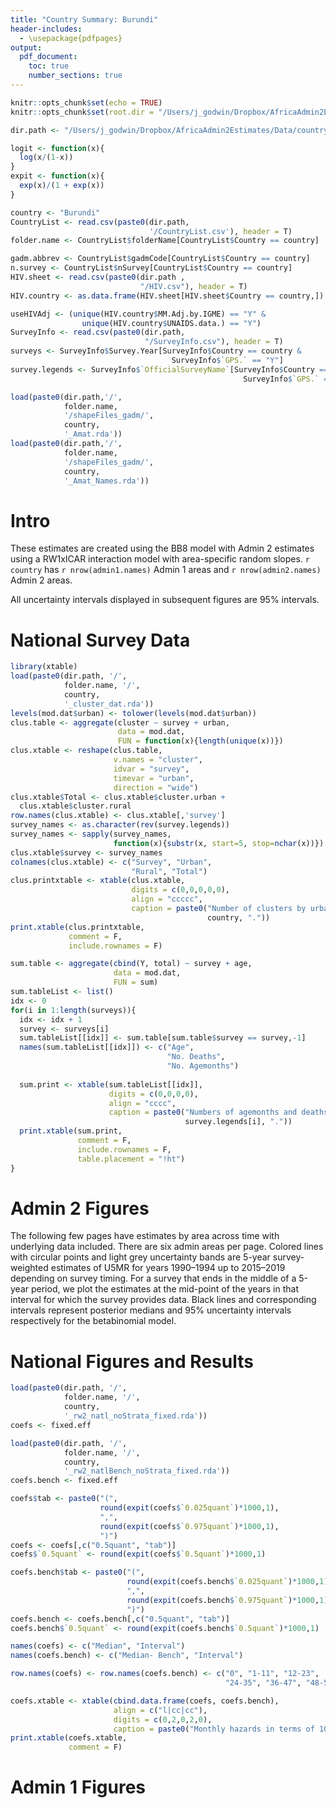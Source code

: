 ```yaml
---
title: "Country Summary: Burundi"
header-includes:
  - \usepackage{pdfpages}
output: 
  pdf_document:
    toc: true
    number_sections: true
---
```


```r
knitr::opts_chunk$set(echo = TRUE)
knitr::opts_chunk$set(root.dir = "/Users/j_godwin/Dropbox/AfricaAdmin2Estimates/Data/countryDataFolders")

dir.path <- "/Users/j_godwin/Dropbox/AfricaAdmin2Estimates/Data/countryDataFolders"

logit <- function(x){
  log(x/(1-x))
}
expit <- function(x){
  exp(x)/(1 + exp(x))
}

```

```r
country <- "Burundi"
CountryList <- read.csv(paste0(dir.path,
                               '/CountryList.csv'), header = T)
folder.name <- CountryList$folderName[CountryList$Country == country]

gadm.abbrev <- CountryList$gadmCode[CountryList$Country == country]
n.survey <- CountryList$nSurvey[CountryList$Country == country]
HIV.sheet <- read.csv(paste0(dir.path ,
                             "/HIV.csv"), header = T)
HIV.country <- as.data.frame(HIV.sheet[HIV.sheet$Country == country,])

useHIVAdj <- (unique(HIV.country$MM.Adj.by.IGME) == "Y" &
                unique(HIV.country$UNAIDS.data.) == "Y")
SurveyInfo <- read.csv(paste0(dir.path,
                              "/SurveyInfo.csv"), header = T)
surveys <- SurveyInfo$Survey.Year[SurveyInfo$Country == country &
                                    SurveyInfo$`GPS.` == "Y"]
survey.legends <- SurveyInfo$`OfficialSurveyName`[SurveyInfo$Country == country &
                                                    SurveyInfo$`GPS.` == "Y"]

load(paste0(dir.path,'/',
            folder.name,
            '/shapeFiles_gadm/',
            country,
            '_Amat.rda'))
load(paste0(dir.path,'/',
            folder.name,
            '/shapeFiles_gadm/',
            country,
            '_Amat_Names.rda'))

```
# Intro

These estimates are created using the BB8 model with Admin 2 estimates using a RW1xICAR interaction model with area-specific random slopes. \par


`r country` has `r nrow(admin1.names)` Admin 1 areas and `r nrow(admin2.names)` Admin 2 areas.\par


All uncertainty intervals displayed in subsequent figures are 95\% intervals.

\begin{figure}
\centering
\includegraphics[width=3.5in]{/Users/j_godwin/Dropbox/AfricaAdmin2Estimates/Data/countryDataFolders/Burundi/Plots/ShapeCheck/Burundi_adm2_neighb.pdf}
\includegraphics[width=3.5in]{/Users/j_godwin/Dropbox/AfricaAdmin2Estimates/Data/countryDataFolders/Burundi/Plots/ShapeCheck/Burundi_Admin2Names.pdf}
\caption{Top: The neighborhood structure of Admin 2 areas. Bottom: The names of Admin 2 areas.}
\end{figure}
\clearpage

\begin{figure}
\centering
\includegraphics[width=5in]{/Users/j_godwin/Dropbox/AfricaAdmin2Estimates/Data/countryDataFolders/Burundi/Plots/Betabinomial/map/Burundi_rw2main_randomSlopes_rw1xICAR_admin2_NotStrat_2019_median.pdf}
\caption{Median estimates of U5MR (deaths per 1000 children) in 2019.}
\end{figure}
\begin{figure}
\centering
\includegraphics[width=3.5in]{/Users/j_godwin/Dropbox/AfricaAdmin2Estimates/Data/countryDataFolders/Burundi/Plots/Betabinomial/measure/Burundi_rw2main_randomSlopes_rw1xICAR_admin2_NotStrat_Y2019_K2_measuremap.pdf}
\includegraphics[width=3.5in]{/Users/j_godwin/Dropbox/AfricaAdmin2Estimates/Data/countryDataFolders/Burundi/Plots/Betabinomial/measure/Burundi_rw2main_randomSlopes_rw1xICAR_admin2_NotStrat_Y2019_K3_measuremap.pdf}
\caption{Expression of uncertainty of U5MR (deaths per 1000 children) based on the average true classification probability (ATCP) in 2019.}
\end{figure}
\clearpage

\begin{figure}
\centering
\includegraphics{/Users/j_godwin/Dropbox/AfricaAdmin2Estimates/Data/countryDataFolders/Burundi/Plots/Betabinomial/map/Burundi_rw2main_randomSlopes_rw1xICAR_admin2_NotStrat_19902019_median.pdf}
\caption{Median estimates for selected years.}
\end{figure}
\clearpage

\clearpage

\includepdf[pages={-}]{/Users/j_godwin/Dropbox/AfricaAdmin2Estimates/Data/countryDataFolders/Burundi/Plots/Betabinomial/Admin2/Burundi_rw2main_randomSlopes_rw1xICAR_admin2Bench_spaghetti_allByMedian.pdf}

\begin{figure}
\centering
\includegraphics{/Users/j_godwin/Dropbox/AfricaAdmin2Estimates/Data/countryDataFolders/Burundi/Plots/Betabinomial/ridge/Burundi_rw2main_randomSlopes_rw1xICAR_admin2_NotStrat_2019_ridgeplot.pdf}
\caption{Posterior distributions of U5MR (deaths per 1000 children) in 2019. Areas are ordered by median estimated U5MR in 2019.}
\end{figure}
\clearpage
\begin{figure}
\centering
\includegraphics[height=10in]{/Users/j_godwin/Dropbox/AfricaAdmin2Estimates/Data/countryDataFolders/Burundi/Plots/Betabinomial/map/Burundi_rw2main_randomSlopes_rw1xICAR_admin2_NotStrat_median.pdf}
\caption{Posterior medians of U5MR (deaths per 1000 births) by Admin 2 area and year.}
\end{figure}
\clearpage



# National Survey Data
```r
library(xtable)
load(paste0(dir.path, '/',
            folder.name, '/',
            country,
            '_cluster_dat.rda'))
levels(mod.dat$urban) <- tolower(levels(mod.dat$urban))
clus.table <- aggregate(cluster ~ survey + urban,
                        data = mod.dat,
                        FUN = function(x){length(unique(x))})
clus.xtable <- reshape(clus.table,
                       v.names = "cluster",
                       idvar = "survey",
                       timevar = "urban",
                       direction = "wide")
clus.xtable$Total <- clus.xtable$cluster.urban + 
  clus.xtable$cluster.rural
row.names(clus.xtable) <- clus.xtable[,'survey']
survey_names <- as.character(rev(survey.legends))
survey_names <- sapply(survey_names, 
                       function(x){substr(x, start=5, stop=nchar(x))})
clus.xtable$survey <- survey_names
colnames(clus.xtable) <- c("Survey", "Urban",
                           "Rural", "Total")
clus.printxtable <- xtable(clus.xtable, 
                           digits = c(0,0,0,0,0),
                           align = "ccccc",
                           caption = paste0("Number of clusters by urban/rural designation by survey for ",
                                            country, "."))
print.xtable(clus.printxtable, 
             comment = F, 
             include.rownames = F)

sum.table <- aggregate(cbind(Y, total) ~ survey + age,
                       data = mod.dat,
                       FUN = sum)
sum.tableList <- list()
idx <- 0
for(i in 1:length(surveys)){
  idx <- idx + 1
  survey <- surveys[i]
  sum.tableList[[idx]] <- sum.table[sum.table$survey == survey,-1]
  names(sum.tableList[[idx]]) <- c("Age", 
                                   "No. Deaths",
                                   "No. Agemonths")
  
  sum.print <- xtable(sum.tableList[[idx]],
                      digits = c(0,0,0,0),
                      align = "cccc", 
                      caption = paste0("Numbers of agemonths and deaths by age for ",
                                       survey.legends[i], "."))
  print.xtable(sum.print,
               comment = F,
               include.rownames = F,
               table.placement = "!ht")
}
```

\clearpage

# Admin 2 Figures

The following few pages have estimates by area across time with underlying data included. There are six admin areas per page.
<!-- ,they are ordered by increasing median U5MR in the year 2019.  -->
Colored lines with circular points and light grey uncertainty bands are 5-year survey-weighted estimates of U5MR for years 1990--1994 up to 2015--2019 depending on survey timing. For a survey that ends in the middle of a 5-year period, we plot the estimates at the mid-point of the years in that interval for which the survey provides data. Black lines and corresponding intervals represent posterior medians and 95\% uncertainty intervals respectively for the betabinomial model.
<!-- IHME's estimates and corresponding intervals, where we can compare, are in aquamarine. -->

\includepdf[pages=-]{/Users/j_godwin/Dropbox/AfricaAdmin2Estimates/Data/countryDataFolders/Burundi/Plots/Betabinomial/Admin2/Burundi_rw2main_randomSlopes_rw1xICAR_admin2Bench_noStrata_spaghetti_6per.pdf}





# National Figures and Results
```r
load(paste0(dir.path, '/',
            folder.name, '/',
            country,
            '_rw2_natl_noStrata_fixed.rda'))
coefs <- fixed.eff

load(paste0(dir.path, '/',
            folder.name, '/',
            country,
            '_rw2_natlBench_noStrata_fixed.rda'))
coefs.bench <- fixed.eff

coefs$tab <- paste0("(",
                    round(expit(coefs$`0.025quant`)*1000,1),
                    ",",
                    round(expit(coefs$`0.975quant`)*1000,1),
                    ")")
coefs <- coefs[,c("0.5quant", "tab")]
coefs$`0.5quant` <- round(expit(coefs$`0.5quant`)*1000,1)

coefs.bench$tab <- paste0("(",
                          round(expit(coefs.bench$`0.025quant`)*1000,1),
                          ",",
                          round(expit(coefs.bench$`0.975quant`)*1000,1),
                          ")")
coefs.bench <- coefs.bench[,c("0.5quant", "tab")]
coefs.bench$`0.5quant` <- round(expit(coefs.bench$`0.5quant`)*1000,1)

names(coefs) <- c("Median", "Interval")
names(coefs.bench) <- c("Median- Bench", "Interval")

row.names(coefs) <- row.names(coefs.bench) <- c("0", "1-11", "12-23",
                                                "24-35", "36-47", "48-59")

coefs.xtable <- xtable(cbind.data.frame(coefs, coefs.bench),
                       align = c("l|cc|cc"),
                       digits = c(0,2,0,2,0),
                       caption = paste0("Monthly hazards in terms of 1000 children by age band for national, unstratified model for ", country, "."))
print.xtable(coefs.xtable,
             comment = F)
```


\begin{figure}
\centering
\includegraphics{/Users/j_godwin/Dropbox/AfricaAdmin2Estimates/Data/countryDataFolders/Burundi/Plots/Betabinomial/National/Burundi_rw2_natlBenchmarks.pdf}
\caption{Benchmark offsets: $
\mbox{BENCH}(t) = \mbox{U5MR}^\star(t)/\mbox{U5MR}(t)$
where $\mbox{U5MR}^\star(t)$ is modeled estimate and  $\mbox{U5MR}(t)
$ is UN-IGME estimate.}
\end{figure}


\begin{figure}
\centering
\includegraphics{/Users/j_godwin/Dropbox/AfricaAdmin2Estimates/Data/countryDataFolders/Burundi/Plots/Betabinomial/National/Burundi_rw2_natlBench_temporal.pdf}
\caption{Monthly hazards of death in terms of U5MR (number deaths per 1000 children) by agebands.}
\end{figure}
\clearpage

\begin{figure}
\centering
\includegraphics{/Users/j_godwin/Dropbox/AfricaAdmin2Estimates/Data/countryDataFolders/Burundi/Plots/Betabinomial/National/Burundi_rw2_natlBench_noStrata_spaghetti.pdf}
\caption{Benchmarked U5MR rates per 1000 live births. Top: DHS direct estimates with national trends from IHME GBD, UN-IGME, Smoothed Direct and Betabinomial estimates. Middle: 95\% uncertainty intervals for DHS data. Bottom: IHME GBD, UN-IGME, Smoothed Direct and Betabinomial estimates with for the unstratified model. 95\% uncertainty intervals}
\end{figure}
\clearpage



# Admin 1 Figures

\includepdf[pages=-]{/Users/j_godwin/Dropbox/AfricaAdmin2Estimates/Data/countryDataFolders/Burundi/Plots/Betabinomial/Admin1/Burundi_rw2main_randomSlopes_rw1xICAR_admin1Bench_noStrata_spaghetti_6per.pdf}

